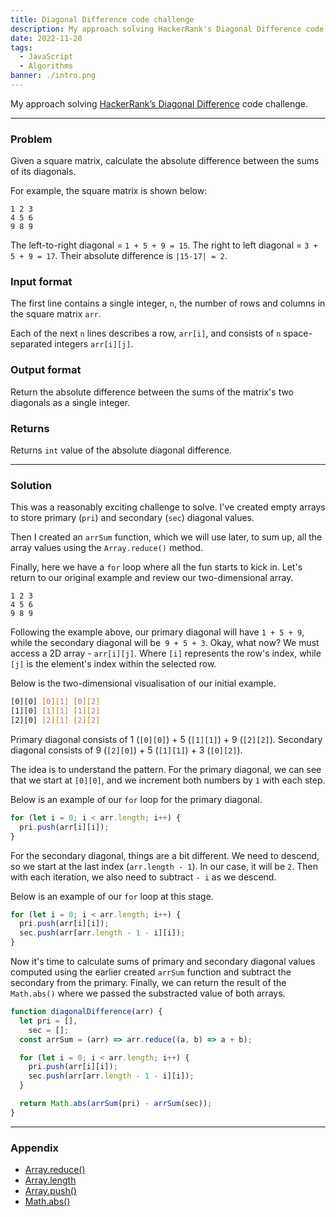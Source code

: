 ```yaml
---
title: Diagonal Difference code challenge
description: My approach solving HackerRank's Diagonal Difference code challenge
date: 2022-11-20
tags:
  - JavaScript
  - Algorithms
banner: ./intro.png
---
```


My approach solving [HackerRank’s Diagonal Difference](https://www.hackerrank.com/challenges/diagonal-difference/problem) code challenge.

---

### Problem

Given a square matrix, calculate the absolute difference between the sums of its diagonals.

For example, the square matrix is shown below:

```
1 2 3
4 5 6
9 8 9
```

The left-to-right diagonal = `1 + 5 + 9 = 15`. The right to left diagonal = `3 + 5 + 9 = 17`. Their absolute difference is `|15-17| = 2`.

### Input format

The first line contains a single integer, `n`, the number of rows and columns in the square matrix `arr`.

Each of the next `n` lines describes a row, `arr[i]`, and consists of `n` space-separated integers `arr[i][j]`.

### Output format

Return the absolute difference between the sums of the matrix's two diagonals as a single integer.

### Returns

Returns `int` value of the absolute diagonal difference.

---

### Solution

This was a reasonably exciting challenge to solve. I've created empty arrays to store primary (`pri`) and secondary (`sec`) diagonal values.

Then I created an `arrSum` function, which we will use later, to sum up, all the array values using the `Array.reduce()` method.

Finally, here we have a `for` loop where all the fun starts to kick in. Let's return to our original example and review our two-dimensional array.

```
1 2 3
4 5 6
9 8 9
```

Following the example above, our primary diagonal will have `1 + 5 + 9`, while the secondary diagonal will be` 9 + 5 + 3`. Okay, what now? We must access a 2D array - `arr[i][j]`. Where `[i]` represents the row's index, while `[j]` is the element's index within the selected row.

Below is the two-dimensional visualisation of our initial example.

```bash
[0][0] [0][1] [0][2]
[1][0] [1][1] [1][2]
[2][0] [2][1] [2][2]
```

Primary diagonal consists of 1 (`[0][0]`) + 5 (`[1][1]`) + 9 (`[2][2]`).
Secondary diagonal consists of 9 (`[2][0]`) + 5 (`[1][1]`) + 3 (`[0][2]`).

The idea is to understand the pattern. For the primary diagonal, we can see that we start at `[0][0]`, and we increment both numbers by `1` with each step.

Below is an example of our `for` loop for the primary diagonal.

```js
for (let i = 0; i < arr.length; i++) {
  pri.push(arr[i][i]);
}
```

For the secondary diagonal, things are a bit different. We need to descend, so we start at the last index (`arr.length - 1`). In our case, it will be `2`. Then with each iteration, we also need to subtract `- i` as we descend.

Below is an example of our `for` loop at this stage.

```js
for (let i = 0; i < arr.length; i++) {
  pri.push(arr[i][i]);
  sec.push(arr[arr.length - 1 - i][i]);
}
```

Now it's time to calculate sums of primary and secondary diagonal values computed using the earlier created `arrSum` function and subtract the secondary from the primary. Finally, we can return the result of the `Math.abs()` where we passed the substracted value of both arrays.

```js
function diagonalDifference(arr) {
  let pri = [],
    sec = [];
  const arrSum = (arr) => arr.reduce((a, b) => a + b);

  for (let i = 0; i < arr.length; i++) {
    pri.push(arr[i][i]);
    sec.push(arr[arr.length - 1 - i][i]);
  }

  return Math.abs(arrSum(pri) - arrSum(sec));
}
```

---

### Appendix

- [Array.reduce()](https://developer.mozilla.org/en-US/docs/Web/JavaScript/Reference/Global_Objects/Array/reduce)
- [Array.length](https://developer.mozilla.org/en-US/docs/Web/JavaScript/Reference/Global_Objects/Array/length)
- [Array.push()](https://developer.mozilla.org/en-US/docs/Web/JavaScript/Reference/Global_Objects/Array/push)
- [Math.abs()](https://developer.mozilla.org/en-US/docs/Web/JavaScript/Reference/Global_Objects/Math/abs)
